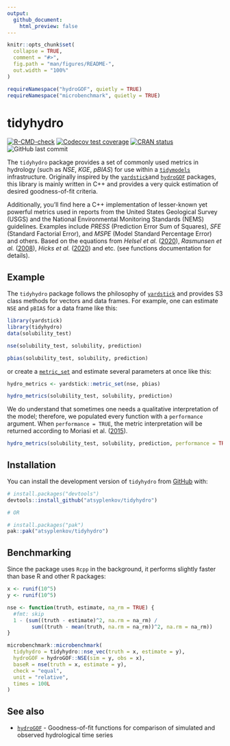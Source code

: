 ---
output:
  github_document:
    html_preview: false
---

<!-- README.md is generated from README.Rmd. Please edit that file -->

```{r, include = FALSE}
knitr::opts_chunk$set(
  collapse = TRUE,
  comment = "#>",
  fig.path = "man/figures/README-",
  out.width = "100%"
)

requireNamespace("hydroGOF", quietly = TRUE)
requireNamespace("microbenchmark", quietly = TRUE)
```

# tidyhydro

<!-- badges: start -->
[![R-CMD-check](https://github.com/atsyplenkov/tidyhydro/actions/workflows/check-r-pkg.yaml/badge.svg)](https://github.com/atsyplenkov/tidyhydro/actions/workflows/check-r-pkg.yaml)
[![Codecov test coverage](https://codecov.io/gh/atsyplenkov/tidyhydro/graph/badge.svg)](https://app.codecov.io/gh/atsyplenkov/tidyhydro)
[![CRAN status](https://www.r-pkg.org/badges/version/tidyhydro)](https://CRAN.R-project.org/package=tidyhydro)
![GitHub last commit](https://img.shields.io/github/last-commit/atsyplenkov/tidyhydro)
<!-- badges: end -->

The `tidyhydro` package provides a set of commonly used metrics in hydrology (such as _NSE_, _KGE_, _pBIAS_) for use within a [`tidymodels`](https://www.tidymodels.org/) infrastructure. Originally inspired by the [`yardstick`](https://github.com/tidymodels/yardstick/tree/main)and [`hydroGOF`](https://github.com/hzambran/hydroGOF) packages, this library is mainly written in C++ and provides a very quick estimation of desired goodness-of-fit criteria.

Additionally, you'll find here a C++ implementation of lesser-known yet powerful metrics used in reports from the United States Geological Survey (USGS) and the National Environmental Monitoring Standards (NEMS) guidelines. Examples include _PRESS_ (Prediction Error Sum of Squares), _SFE_ (Standard Factorial Error), and _MSPE_ (Model Standard Percentage Error) and others. Based on the equations from _Helsel et al._ ([2020](http://pubs.er.usgs.gov/publication/tm4A3)), _Rasmunsen et al._ ([2008](https://pubs.usgs.gov/tm/tm3c4/)), _Hicks et al._ ([2020](https://www.nems.org.nz/documents/suspended-sediment)) and etc. (see functions documentation for details).

## Example
The `tidyhydro` package follows the philosophy of [`yardstick`](https://github.com/tidymodels/yardstick/tree/main) and provides S3 class methods for vectors and data frames. For example, one can estimate `NSE` and `pBIAS` for a data frame like this:

```{r example}
library(yardstick)
library(tidyhydro)
data(solubility_test)

nse(solubility_test, solubility, prediction)

pbias(solubility_test, solubility, prediction)
```

or create a [`metric_set`](https://yardstick.tidymodels.org/reference/metric_set.html) and estimate several parameters at once like this:

```{r metricset}
hydro_metrics <- yardstick::metric_set(nse, pbias)

hydro_metrics(solubility_test, solubility, prediction)
```

We do understand that sometimes one needs a qualitative interpretation of the model; therefore, we populated every function with a `performance` argument. When `performance = TRUE`, the metric interpretation will be returned according to Moriasi et al. ([2015](https://elibrary.asabe.org/abstract.asp?aid=46548&t=3&dabs=Y&redir=&redirType=)).

```{r interpretation}
hydro_metrics(solubility_test, solubility, prediction, performance = TRUE)
```

## Installation

You can install the development version of `tidyhydro` from [GitHub](https://github.com/atsyplenkov/tidyhydro) with:

``` r
# install.packages("devtools")
devtools::install_github("atsyplenkov/tidyhydro")

# OR

# install.packages("pak")
pak::pak("atsyplenkov/tidyhydro")
```

## Benchmarking
Since the package uses `Rcpp` in the background, it performs slightly faster than base R and other R packages:
```{r benchmarking}
x <- runif(10^5)
y <- runif(10^5)

nse <- function(truth, estimate, na_rm = TRUE) {
  #fmt: skip
  1 - (sum((truth - estimate)^2, na.rm = na_rm) /
        sum((truth - mean(truth, na.rm = na_rm))^2, na.rm = na_rm))
}

microbenchmark::microbenchmark(
  tidyhydro = tidyhydro::nse_vec(truth = x, estimate = y),
  hydroGOF = hydroGOF::NSE(sim = y, obs = x),
  baseR = nse(truth = x, estimate = y),
  check = "equal",
  unit = "relative",
  times = 100L
)
```

## See also
- [`hydroGOF`](https://github.com/hzambran/hydroGOF) - Goodness-of-fit functions for comparison of simulated and observed hydrological time series
